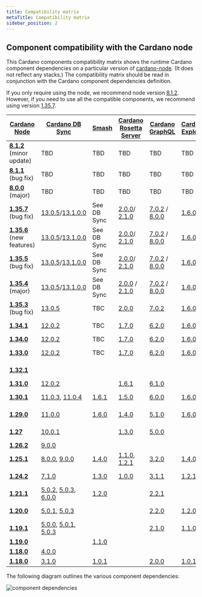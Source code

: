 ```yaml
---
title: Compatibility matrix
metaTitle: Compatibility matrix
sidebar_position: 2
---
```


## Component compatibility with the Cardano node

This Cardano components compatibility matrix shows the runtime Cardano component
dependencies on a particular version of
[cardano-node](https://github.com/input-output-hk/cardano-node/releases). (It
does not reflect any stacks.) The compatibility matrix should be read in
conjunction with the Cardano component dependencies definition.

If you only require using the node, we recommend node version
[8.1.2](https://github.com/input-output-hk/cardano-node/releases/tag/8.1.2).
However, if you need to use all the compatible components, we recommend using
version
[1.35.7](https://github.com/input-output-hk/cardano-node/releases/tag/1.35.7).

| [Cardano Node](https://github.com/input-output-hk/cardano-node/releases)                         | [Cardano DB Sync](https://github.com/input-output-hk/cardano-db-sync/releases)                                                                                                                                                                 | [Smash](https://github.com/input-output-hk/smash/releases)            | [Cardano Rosetta Server](https://github.com/input-output-hk/cardano-rosetta/releases)                                                                           | [Cardano GraphQL](https://github.com/input-output-hk/cardano-graphql/releases)                                                                                  | [Cardano Explorer](https://github.com/input-output-hk/cardano-explorer-app/releases) | [Cardano Wallet](https://github.com/input-output-hk/cardano-wallet/releases)                                                                                                       |
| ------------------------------------------------------------------------------------------------ | ---------------------------------------------------------------------------------------------------------------------------------------------------------------------------------------------------------------------------------------------- | --------------------------------------------------------------------- | --------------------------------------------------------------------------------------------------------------------------------------------------------------- | --------------------------------------------------------------------------------------------------------------------------------------------------------------- | ------------------------------------------------------------------------------------ | ---------------------------------------------------------------------------------------------------------------------------------------------------------------------------------- |
| **[8.1.2](https://github.com/input-output-hk/cardano-node/releases/tag/8.1.2)** (minor update)   | TBD                                                                                                                                                                                                                                            | TBD                                                                   | TBD                                                                                                                                                             | TBD                                                                                                                                                             | TBD                                                                                  | TBD                                                                                                                                                                                |
| **[8.1.1](https://github.com/input-output-hk/cardano-node/releases/tag/8.1.1)** (bug fix)        | TBD                                                                                                                                                                                                                                            | TBD                                                                   | TBD                                                                                                                                                             | TBD                                                                                                                                                             | TBD                                                                                  | TBD                                                                                                                                                                                |
| **[8.0.0](https://github.com/input-output-hk/cardano-node/releases/tag/8.0.0)** (major)          | TBD                                                                                                                                                                                                                                            | TBD                                                                   | TBD                                                                                                                                                             | TBD                                                                                                                                                             | TBD                                                                                  | TBD                                                                                                                                                                                |
| **[1.35.7](https://github.com/input-output-hk/cardano-node/releases/tag/1.35.7)** (bug fix)      | [13.0.5](https://github.com/input-output-hk/cardano-db-sync/releases/tag/13.0.5)/[13.1.0.0](https://github.com/input-output-hk/cardano-db-sync/releases/tag/13.1.0.0)                                                                          | See DB Sync                                                           | [2.0.0](https://github.com/input-output-hk/cardano-rosetta/releases/tag/2.0.0)/ [2.1.0](https://github.com/input-output-hk/cardano-rosetta/releases/tag/2.1.0)  | [7.0.2](https://github.com/input-output-hk/cardano-graphql/releases/tag/7.0.2) / [8.0.0](https://github.com/input-output-hk/cardano-graphql/releases/tag/8.0.0) | [1.6.0](https://github.com/input-output-hk/cardano-explorer-app/releases/tag/1.6.0)  | [2022-12-14](https://github.com/input-output-hk/cardano-wallet/releases/tag/v2022-12-14)                                                                                           |
| **[1.35.6](https://github.com/input-output-hk/cardano-node/releases/tag/1.35.6)** (new features) | [13.0.5](https://github.com/input-output-hk/cardano-db-sync/releases/tag/13.0.5)/[13.1.0.0](https://github.com/input-output-hk/cardano-db-sync/releases/tag/13.1.0.0)                                                                          | See DB Sync                                                           | [2.0.0](https://github.com/input-output-hk/cardano-rosetta/releases/tag/2.0.0)/ [2.1.0](https://github.com/input-output-hk/cardano-rosetta/releases/tag/2.1.0)  | [7.0.2](https://github.com/input-output-hk/cardano-graphql/releases/tag/7.0.2) / [8.0.0](https://github.com/input-output-hk/cardano-graphql/releases/tag/8.0.0) | [1.6.0](https://github.com/input-output-hk/cardano-explorer-app/releases/tag/1.6.0)  | [2022-12-14](https://github.com/input-output-hk/cardano-wallet/releases/tag/v2022-12-14)                                                                                           |
| **[1.35.5](https://github.com/input-output-hk/cardano-node/releases/tag/1.35.5)** (bug fix)      | [13.0.5](https://github.com/input-output-hk/cardano-db-sync/releases/tag/13.0.5)/[13.1.0.0](https://github.com/input-output-hk/cardano-db-sync/releases/tag/13.1.0.0)                                                                          | See DB Sync                                                           | [2.0.0](https://github.com/input-output-hk/cardano-rosetta/releases/tag/2.0.0)/ [2.1.0](https://github.com/input-output-hk/cardano-rosetta/releases/tag/2.1.0)  | [7.0.2](https://github.com/input-output-hk/cardano-graphql/releases/tag/7.0.2) / [8.0.0](https://github.com/input-output-hk/cardano-graphql/releases/tag/8.0.0) | [1.6.0](https://github.com/input-output-hk/cardano-explorer-app/releases/tag/1.6.0)  | [2022-12-14](https://github.com/input-output-hk/cardano-wallet/releases/tag/v2022-12-14)                                                                                           |
| **[1.35.4](https://github.com/input-output-hk/cardano-node/releases/tag/1.35.4)** (major)        | [13.0.5](https://github.com/input-output-hk/cardano-db-sync/releases/tag/13.0.5)/[13.1.0.0](https://github.com/input-output-hk/cardano-db-sync/releases/tag/13.1.0.0)                                                                          | See DB Sync                                                           | [2.0.0](https://github.com/input-output-hk/cardano-rosetta/releases/tag/2.0.0) / [2.1.0](https://github.com/input-output-hk/cardano-rosetta/releases/tag/2.1.0) | [7.0.2](https://github.com/input-output-hk/cardano-graphql/releases/tag/7.0.2) / [8.0.0](https://github.com/input-output-hk/cardano-graphql/releases/tag/8.0.0) | [1.6.0](https://github.com/input-output-hk/cardano-explorer-app/releases/tag/1.6.0)  | [2022-12-14](https://github.com/input-output-hk/cardano-wallet/releases/tag/v2022-12-14)                                                                                           |
| **[1.35.3](https://github.com/input-output-hk/cardano-node/releases/tag/1.35.3)** (bug fix)      | [13.0.5](https://github.com/input-output-hk/cardano-db-sync/releases/tag/13.0.5)                                                                                                                                                               | TBC                                                                   | [2.0.0](https://github.com/input-output-hk/cardano-rosetta/releases/tag/2.0.0)                                                                                  | [7.0.2](https://github.com/input-output-hk/cardano-graphql/releases/tag/7.0.2)                                                                                  | [1.6.0](https://github.com/input-output-hk/cardano-explorer-app/releases/tag/1.6.0)  | [2022-10-06](https://github.com/input-output-hk/cardano-wallet/releases/tag/v2022-10-06)                                                                                           |
| **[1.34.1](https://github.com/input-output-hk/cardano-node/releases/tag/1.34.1)**                | [12.0.2](https://github.com/input-output-hk/cardano-db-sync/releases/tag/12.0.2)                                                                                                                                                               | TBC                                                                   | [1.7.0](https://github.com/input-output-hk/cardano-rosetta/releases/tag/1.7.0)                                                                                  | [6.2.0](https://github.com/input-output-hk/cardano-graphql/releases/tag/6.2.0)                                                                                  | [1.6.0](https://github.com/input-output-hk/cardano-explorer-app/releases/tag/1.6.0)  | [2022-05-27](https://github.com/input-output-hk/cardano-wallet/releases/tag/v2022-05-27)                                                                                           |
| **[1.34.0](https://github.com/input-output-hk/cardano-node/releases/tag/1.34.0)**                | [12.0.2](https://github.com/input-output-hk/cardano-db-sync/releases/tag/12.0.2)                                                                                                                                                               | TBC                                                                   | [1.7.0](https://github.com/input-output-hk/cardano-rosetta/releases/tag/1.7.0)                                                                                  | [6.2.0](https://github.com/input-output-hk/cardano-graphql/releases/tag/6.2.0)                                                                                  | [1.6.0](https://github.com/input-output-hk/cardano-explorer-app/releases/tag/1.6.0)  | TBC                                                                                                                                                                                |
| **[1.33.0](https://github.com/input-output-hk/cardano-node/releases/tag/1.33.0)**                | [12.0.2](https://github.com/input-output-hk/cardano-db-sync/releases/tag/12.0.2)                                                                                                                                                               | TBC                                                                   | [1.7.0](https://github.com/input-output-hk/cardano-rosetta/releases/tag/1.7.0)                                                                                  | [6.2.0](https://github.com/input-output-hk/cardano-graphql/releases/tag/6.2.0)                                                                                  | [1.6.0](https://github.com/input-output-hk/cardano-explorer-app/releases/tag/1.6.0)  | [2022-01-18](https://github.com/input-output-hk/cardano-wallet/releases/tag/v2022-01-18)                                                                                           |
| **[1.32.1](https://github.com/input-output-hk/cardano-node/releases/tag/1.32.1)**                |                                                                                                                                                                                                                                                |                                                                       |                                                                                                                                                                 |                                                                                                                                                                 |                                                                                      | [2021-12-15](https://github.com/input-output-hk/cardano-wallet/releases/tag/v2021-12-15)                                                                                           |
| **[1.31.0](https://github.com/input-output-hk/cardano-node/releases/tag/1.31.0)**                | [12.0.2](https://github.com/input-output-hk/cardano-db-sync/releases/tag/12.0.2)                                                                                                                                                               |                                                                       | [1.6.1](https://github.com/input-output-hk/cardano-rosetta/releases/tag/1.6.1)                                                                                  | [6.1.0](https://github.com/input-output-hk/cardano-graphql/releases/tag/6.1.0)                                                                                  |                                                                                      |                                                                                                                                                                                    |
| **[1.30.1](https://github.com/input-output-hk/cardano-node/releases/tag/1.30.1)**                | [11.0.3](https://github.com/input-output-hk/cardano-db-sync/releases/tag/11.0.3), [11.0.4](https://github.com/input-output-hk/cardano-db-sync/releases/tag/11.0.4)                                                                             | [1.6.1](https://github.com/input-output-hk/smash/releases/tag/1.6.1)  | [1.5.0](https://github.com/input-output-hk/cardano-rosetta/releases/tag/1.5.0)                                                                                  | [6.0.0](https://github.com/input-output-hk/cardano-graphql/releases/tag/6.0.0)                                                                                  | [1.6.0](https://github.com/input-output-hk/cardano-explorer-app/releases/tag/1.6.0)  | [2021-11-11 ](https://github.com/input-output-hk/cardano-wallet/releases/tag/v2021-11-11)                                                                                          |
| **[1.29.0](https://github.com/input-output-hk/cardano-node/releases/tag/1.29.0)**                | [11.0.0](https://github.com/input-output-hk/cardano-db-sync/releases/tag/11.0.0)                                                                                                                                                               | [1.6.0](https://github.com/input-output-hk/smash/releases/tag/1.6.0)  | [1.4.0](https://github.com/input-output-hk/cardano-rosetta/releases/tag/1.4.0)                                                                                  | [5.1.0](https://github.com/input-output-hk/cardano-graphql/releases/tag/5.1.0)                                                                                  | [1.6.0](https://github.com/input-output-hk/cardano-explorer-app/releases/tag/1.6.0)  | [2021-09-09](https://github.com/input-output-hk/cardano-wallet/releases/tag/v2021-09-09)                                                                                           |
| **[1.27](https://github.com/input-output-hk/cardano-node/releases/tag/1.27.0)**                  | [10.0.1](https://github.com/input-output-hk/cardano-db-sync/releases/tag/10.0.1)                                                                                                                                                               |                                                                       | [1.3.0](https://github.com/input-output-hk/cardano-rosetta/releases/tag/1.3.0)                                                                                  | [5.0.0](https://github.com/input-output-hk/cardano-graphql/releases/tag/5.0.0)                                                                                  |                                                                                      | [2021-06-11](https://github.com/input-output-hk/cardano-wallet/releases/tag/v2021-06-11)                                                                                           |
| **[1.26.2](https://github.com/input-output-hk/cardano-node/releases/tag/1.26.2)**                | [9.0.0](https://github.com/input-output-hk/cardano-db-sync/releases/tag/9.0.0)                                                                                                                                                                 |                                                                       |                                                                                                                                                                 |                                                                                                                                                                 |                                                                                      |                                                                                                                                                                                    |
| **[1.25.1](https://github.com/input-output-hk/cardano-node/releases/tag/1.25.1)**                | [8.0.0](https://github.com/input-output-hk/cardano-db-sync/releases/tag/8.0.0), [9.0.0](https://github.com/input-output-hk/cardano-db-sync/releases/tag/9.0.0)                                                                                 | [1.4.0](https://github.com/input-output-hk/smash/releases/tag/v1.4.0) | [1.1.0](https://github.com/input-output-hk/cardano-rosetta/releases/tag/1.1.0), [1.2.1](https://github.com/input-output-hk/cardano-rosetta/releases/tag/1.2.1)  | [3.2.0](https://github.com/input-output-hk/cardano-graphql/releases/tag/3.2.0)                                                                                  | [1.4.0](https://github.com/input-output-hk/cardano-explorer-app/releases/tag/1.4.0)  | [2021.02.12](https://github.com/input-output-hk/cardano-wallet/releases/tag/v2021-02-12), [2021.02.15](https://github.com/input-output-hk/cardano-wallet/releases/tag/v2021-02-15) |
| **[1.24.2](https://github.com/input-output-hk/cardano-node/releases/tag/1.24.2)**                | [7.1.0](https://github.com/input-output-hk/cardano-db-sync/releases/tag/7.1.0)                                                                                                                                                                 | [1.3.0](https://github.com/input-output-hk/smash/releases/tag/1.3.0)  | [1.0.0](https://github.com/input-output-hk/cardano-rosetta/releases/tag/1.0.0)                                                                                  | [3.1.1](https://github.com/input-output-hk/cardano-graphql/releases/tag/3.1.1)                                                                                  | [1.2.1](https://github.com/input-output-hk/cardano-explorer-app/releases/tag/1.2.1)  | [2020.12.21](https://github.com/input-output-hk/cardano-wallet/releases/tag/v2020-12-21), [2020.01.12](https://github.com/input-output-hk/cardano-wallet/releases/tag/v2021-01-12) |
| **[1.21.1](https://github.com/input-output-hk/cardano-node/releases/tag/1.21.1)**                | [5.0.2](https://github.com/input-output-hk/cardano-db-sync/releases/tag/5.0.2), [5.0.3](https://github.com/input-output-hk/cardano-db-sync/releases/tag/5.0.3), [6.0.0](https://github.com/input-output-hk/cardano-db-sync/releases/tag/6.0.0) | [1.2.0](https://github.com/input-output-hk/smash/releases/tag/1.2.0)  |                                                                                                                                                                 | [2.2.1](https://github.com/input-output-hk/cardano-graphql/releases/tag/2.2.1)                                                                                  |                                                                                      | [2020.10.13](https://github.com/input-output-hk/cardano-wallet/releases/tag/v2020-10-13)                                                                                           |
| **[1.20.0](https://github.com/input-output-hk/cardano-node/releases/tag/1.20.0)**                | [5.0.1](https://github.com/input-output-hk/cardano-db-sync/releases/tag/5.0.1), [5.0.3](https://github.com/input-output-hk/cardano-db-sync/releases/tag/5.0.3)                                                                                 |                                                                       |                                                                                                                                                                 | [2.2.0](https://github.com/input-output-hk/cardano-graphql/releases/tag/2.2.0)                                                                                  | [1.2.0](https://github.com/input-output-hk/cardano-explorer-app/releases/tag/1.2.0)  | [2020.9.22](https://github.com/input-output-hk/cardano-wallet/releases/tag/v2020-09-22), [2020.9.30](https://github.com/input-output-hk/cardano-wallet/releases/tag/v2020-09-30)   |
| **[1.19.1](https://github.com/input-output-hk/cardano-node/releases/tag/1.19.1)**                | [5.0.0](https://github.com/input-output-hk/cardano-db-sync/releases/tag/5.0.0), [5.0.1](https://github.com/input-output-hk/cardano-db-sync/releases/tag/5.0.1), [5.0.3](https://github.com/input-output-hk/cardano-db-sync/releases/tag/5.0.3) |                                                                       |                                                                                                                                                                 | [2.1.0](https://github.com/input-output-hk/cardano-graphql/releases/tag/2.1.0)                                                                                  | [1.1.0](https://github.com/input-output-hk/cardano-explorer-app/releases/tag/1.1.0)  | [2020.9.11](https://github.com/input-output-hk/cardano-wallet/releases/tag/v2020-09-11)                                                                                            |
| **[1.19.0](https://github.com/input-output-hk/cardano-node/releases/tag/1.19.0)**                |                                                                                                                                                                                                                                                | [1.1.0](https://github.com/input-output-hk/smash/releases/tag/1.1.0)  |                                                                                                                                                                 |                                                                                                                                                                 |                                                                                      |                                                                                                                                                                                    |
| **[1.18.0](https://github.com/input-output-hk/cardano-node/releases/tag/1.18.0)**                | [4.0.0](https://github.com/input-output-hk/cardano-db-sync/releases/tag/4.0.0)                                                                                                                                                                 |                                                                       |                                                                                                                                                                 |                                                                                                                                                                 |                                                                                      |                                                                                                                                                                                    |
| **[1.18.0](https://github.com/input-output-hk/cardano-node/releases/tag/1.18.0)**                | [3.1.0](https://github.com/input-output-hk/cardano-db-sync/releases/tag/3.1.0)                                                                                                                                                                 | [1.0.1](https://github.com/input-output-hk/smash/releases/tag/1.0.1)  |                                                                                                                                                                 | [2.0.0](https://github.com/input-output-hk/cardano-graphql/releases/tag/2.0.0)                                                                                  | [1.0.1](https://github.com/input-output-hk/cardano-explorer-app/releases/tag/1.0.1)  | [2020.8.3](https://github.com/input-output-hk/cardano-wallet/releases/tag/v2020-08-03)                                                                                             |

The following diagram outlines the various component dependencies:

![component dependencies](Cardano_component_dependencies.png)
